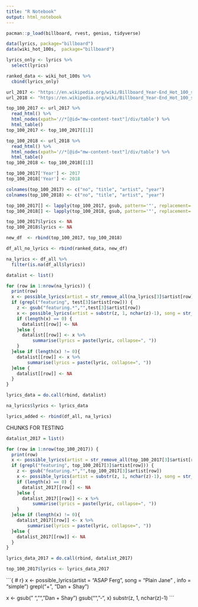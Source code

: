 ```yaml
---
title: "R Notebook"
output: html_notebook
---
```




```r
pacman::p_load(billboard, rvest, genius, tidyverse)
```

```r
data(lyrics, package="billboard")
data(wiki_hot_100s,  package="billboard")

lyrics_only <- lyrics %>%
  select(lyrics)

ranked_data <- wiki_hot_100s %>%
  cbind(lyrics_only)

url_2017 <- "https://en.wikipedia.org/wiki/Billboard_Year-End_Hot_100_singles_of_2017"
url_2018 <- "https://en.wikipedia.org/wiki/Billboard_Year-End_Hot_100_singles_of_2018"

top_100_2017 <- url_2017 %>%
  read_html() %>%
  html_nodes(xpath='//*[@id="mw-content-text"]/div/table') %>%
  html_table()
top_100_2017 <- top_100_2017[[1]]

top_100_2018 <- url_2018 %>%
  read_html() %>%
  html_nodes(xpath='//*[@id="mw-content-text"]/div/table') %>%
  html_table()
top_100_2018 <- top_100_2018[[1]]

top_100_2017['Year'] <- 2017
top_100_2018['Year'] <- 2018

colnames(top_100_2017) <- c("no", "title", "artist", "year")
colnames(top_100_2018) <- c("no", "title", "artist", "year")

top_100_2017[] <- lapply(top_100_2017, gsub, pattern='"', replacement='')
top_100_2018[] <- lapply(top_100_2018, gsub, pattern='"', replacement='')

top_100_2017$lyrics <- NA
top_100_2018$lyrics <- NA

new_df  <- rbind(top_100_2017, top_100_2018)

df_all_no_lyrics <- rbind(ranked_data, new_df)
```

```r
na_lyrics <- df_all %>%
  filter(is.na(df_all$lyrics))
```

```r
datalist <- list()

for (row in 1:nrow(na_lyrics)) {
  print(row)
  x <- possible_lyrics(artist = str_remove_all(na_lyrics[3]$artist[row], '"'), song = str_remove_all(na_lyrics[2]$title[row], '"'), info = "simple")
  if (grepl("featuring", test[3]$artist[row])) {
    z <- gsub("featuring.*","",test[3]$artist[row])
    x <- possible_lyrics(artist = substr(z, 1, nchar(z)-1), song = str_remove_all(na_lyrics[2]$title[row], '"'), info = "simple")
    if (length(x) == 0) {
      datalist[[row]] <- NA
    }else {
      datalist[[row]] <- x %>%
          summarise(lyrics = paste(lyric, collapse=", "))
    }
  }else if (length(x) != 0){
    datalist[[row]] <- x %>%
        summarise(lyrics = paste(lyric, collapse=", "))
  }else {
    datalist[[row]] <- NA
  }
}

lyrics_data = do.call(rbind, datalist)

na_lyrics$lyrics <- lyrics_data
```

```r
lyrics_added <- rbind(df_all, na_lyrics)
```




CHUNKS FOR TESTING
```r
datalist_2017 = list()

for (row in 1:nrow(top_100_2017)) {
  print(row)
  x <- possible_lyrics(artist = str_remove_all(top_100_2017[3]$artist[row], '"'), song = str_remove_all(top_100_2017[2]$title[row], '"'), info = "simple")
  if (grepl("featuring", top_100_2017[3]$artist[row])) {
    z <- gsub("featuring.*","",top_100_2017[3]$artist[row])
    x <- possible_lyrics(artist = substr(z, 1, nchar(z)-1), song = str_remove_all(top_100_2017[2]$title[row], '"'), info = "simple")
    if (length(x) == 0) {
      datalist_2017[[row]] <- NA
    }else {
      datalist_2017[[row]] <- x %>%
          summarise(lyrics = paste(lyric, collapse=", "))
    }
  }else if (length(x) != 0){
    datalist_2017[[row]] <- x %>%
        summarise(lyrics = paste(lyric, collapse=", "))
  }else {
    datalist_2017[[row]] <- NA
  }
}

lyrics_data_2017 = do.call(rbind, datalist_2017)

top_100_2017$lyrics <- lyrics_data_2017
```

```{ # r}
x <- possible_lyrics(artist = "ASAP Ferg", song = "Plain Jane" , info = "simple")
grepl("+", "Dan + Shay")

x <- gsub(" ", "", "Dan + Shay")
gsub("", "-", x)
substr(z, 1, nchar(z)-1) 
```

























